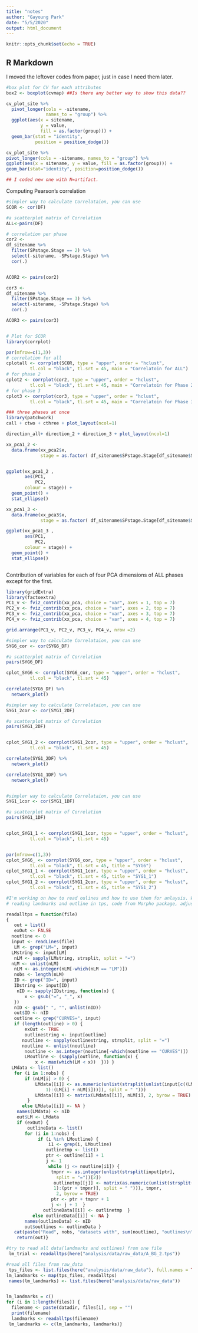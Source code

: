 ```yaml
---
title: "notes"
author: "Gayoung Park"
date: "5/5/2020"
output: html_document
---
```


```r
knitr::opts_chunk$set(echo = TRUE)
```

## R Markdown

I moved the leftover codes from paper, just in case I need them later. 
```r
#box plot for CV for each attributes
box2 <- boxplot(cvmap) ##Is there any better way to show this data??
```

```r

cv_plot_site %>%
  pivot_longer(cols = -sitename, 
               names_to = "group") %>%
  ggplot(aes(x = sitename, 
             y = value, 
             fill = as.factor(group))) +
  geom_bar(stat = "identity", 
           position = position_dodge())

```

```r

cv_plot_site %>% 
pivot_longer(cols = -sitename, names_to = "group") %>% 
ggplot(aes(x = sitename, y = value, fill = as.factor(group))) + 
geom_bar(stat="identity", position=position_dodge())

## I coded new one with N=artifact. 
```


Computing Pearson's correlation 
```r

#simpler way to calculate Correlataion, you can use
SCOR <- cor(DF)

#a scatterplot matrix of Correlation
ALL<-pairs(DF)

# correlation per phase
cor2 <- 
df_sitename %>% 
  filter(SPstage.Stage == 2) %>% 
  select(-sitename, -SPstage.Stage) %>% 
  cor(.)


ACOR2 <- pairs(cor2)

cor3 <- 
df_sitename %>% 
  filter(SPstage.Stage == 3) %>% 
  select(-sitename, -SPstage.Stage) %>% 
  cor(.)

ACOR3 <- pairs(cor3)


# Plot for SCOR
library(corrplot)

par(mfrow=c(1,3))
# correlation for all
cplotall <- corrplot(SCOR, type = "upper", order = "hclust", 
         tl.col = "black", tl.srt = 45, main = "Correlatoin for ALL")
# for phase 2
cplot2 <- corrplot(cor2, type = "upper", order = "hclust", 
         tl.col = "black", tl.srt = 45, main = "Correlatoin for Phase 2")
# for phase 3
cplot3 <- corrplot(cor3, type = "upper", order = "hclust", 
         tl.col = "black", tl.srt = 45, main = "Correlatoin for Phase 3")

```

```r
### three phases at once
library(patchwork)
call + ctwo + cthree + plot_layout(ncol=1)

direction_all+ direction_2 + direction_3 + plot_layout(ncol=1)

```

```r
xx_pca1_2 <- 
  data.frame(xx_pca2$x,
             stage = as.factor( df_sitename$SPstage.Stage[df_sitename$SPstage.Stage ==2]))


ggplot(xx_pca1_2 ,
       aes(PC1,
           PC2,
       colour = stage)) +
  geom_point() +
  stat_ellipse()

xx_pca1_3 <- 
  data.frame(xx_pca3$x,
             stage = as.factor( df_sitename$SPstage.Stage[df_sitename$SPstage.Stage ==3]))

ggplot(xx_pca1_3 ,
       aes(PC1,
           PC2,
       colour = stage)) +
  geom_point() +
  stat_ellipse()



```

Contribution of variables for each of four PCA dimensions of ALL phases except for the first. 

```r
library(gridExtra)
library(factoextra)
PC1_v <- fviz_contrib(xx_pca, choice = "var", axes = 1, top = 7)
PC2_v <- fviz_contrib(xx_pca, choice = "var", axes = 2, top = 7)
PC3_v <- fviz_contrib(xx_pca, choice = "var", axes = 3, top = 7)
PC4_v <- fviz_contrib(xx_pca, choice = "var", axes = 4, top = 7)

grid.arrange(PC1_v, PC2_v, PC3_v, PC4_v, nrow =2)

```

```r

#simpler way to calculate Correlataion, you can use
SYG6_cor <- cor(SYG6_DF)

#a scatterplot matrix of Correlation
pairs(SYG6_DF)

cplot_SYG6 <- corrplot(SYG6_cor, type = "upper", order = "hclust", 
         tl.col = "black", tl.srt = 45)

correlate(SYG6_DF) %>% 
  network_plot()

#simpler way to calculate Correlataion, you can use
SYG1_2cor <- cor(SYG1_2DF)

#a scatterplot matrix of Correlation
pairs(SYG1_2DF)


cplot_SYG1_2 <- corrplot(SYG1_2cor, type = "upper", order = "hclust", 
         tl.col = "black", tl.srt = 45)

correlate(SYG1_2DF) %>% 
  network_plot()

correlate(SYG1_1DF) %>% 
  network_plot()


#simpler way to calculate Correlataion, you can use
SYG1_1cor <- cor(SYG1_1DF)

#a scatterplot matrix of Correlation
pairs(SYG1_1DF)


cplot_SYG1_1 <- corrplot(SYG1_1cor, type = "upper", order = "hclust", 
         tl.col = "black", tl.srt = 45)


par(mfrow=c(1,3))
cplot_SYG6_ <- corrplot(SYG6_cor, type = "upper", order = "hclust", 
         tl.col = "black", tl.srt = 45, title = "SYG6")
cplot_SYG1_1 <- corrplot(SYG1_1cor, type = "upper", order = "hclust", 
         tl.col = "black", tl.srt = 45, title = "SYG1_1")
cplot_SYG1_2 <- corrplot(SYG1_2cor, type = "upper", order = "hclust", 
         tl.col = "black", tl.srt = 45, title = "SYG1_2")

```


```r
#I'm working on how to read oulines and how to use them for anlaysis. We may not use this for the research.
# reading landmarks and outline in tps, code from Morpho package, adjust readallTPS function. 

readalltps = function(file) 
{
   out = list()
   exOut <- FALSE
  noutline <- 0
  input <- readLines(file)
   LM <- grep("LM=", input)
  LMstring <- input[LM]
   nLM <- sapply(LMstring, strsplit, split = "=")
  nLM <- unlist(nLM)
   nLM <- as.integer(nLM[-which(nLM == "LM")])
   nobs <- length(nLM)
   ID <- grep("ID=", input)
   IDstring <- input[ID]
    nID <- sapply(IDstring, function(x) {
       x <- gsub("=", "_", x)
   })
   nID <- gsub(" ", "", unlist(nID))
   out$ID <- nID
   outline <- grep("CURVES=", input)
   if (length(outline) > 0) {
       exOut <- TRUE
       outlinestring <- input[outline]
      noutline <- sapply(outlinestring, strsplit, split = "=")
      noutline <- unlist(noutline)
       noutline <- as.integer(noutline[-which(noutline == "CURVES")])
       LMoutline <- (sapply(outline, function(x) {
           x <- max(which(LM < x))  })) }
  LMdata <- list()
   for (i in 1:nobs) {
       if (nLM[i] > 0) {
           LMdata[[i]] <- as.numeric(unlist(strsplit(unlist(input[c((LM[i] + 
               1):(LM[i] + nLM[i]))]), split = " ")))
           LMdata[[i]] <- matrix(LMdata[[i]], nLM[i], 2, byrow = TRUE)
        }
      else LMdata[[i]] <- NA }
    names(LMdata) <- nID
    out$LM <- LMdata
    if (exOut) {
        outlineData <- list()
       for (i in 1:nobs) {
            if (i %in% LMoutline) {
                i1 <- grep(i, LMoutline)
               outlinetmp <- list()
               ptr <- outline[i1] + 1
               j <- 1
                while (j <= noutline[i1]) {
                 tmpnr <- as.integer(unlist(strsplit(input[ptr], 
                   split = "="))[2])
                  outlinetmp[[j]] <- matrix(as.numeric(unlist(strsplit(input[(ptr + 
                  1):(ptr + tmpnr)], split = " "))), tmpnr, 
                   2, byrow = TRUE)
                 ptr <- ptr + tmpnr + 1
                 j <- j + 1  }
              outlineData[[i]] <- outlinetmp  }
          else outlineData[[i]] <- NA }
       names(outlineData) <- nID
       out$outlines <- outlineData }
   cat(paste("Read", nobs, "datasets with", sum(noutline), "outlines\n"))
    return(out)}

#try to read all data(landmarks and outlines) from one file
 lm_trial <- readalltps(here("analysis/data/raw_data/A_BG_2.tps"))

#read all files from raw_data
 tps_files <- list.files(here("analysis/data/raw_data"), full.names = TRUE)
lm_landmarks <- map(tps_files, readalltps)
 names(lm_landmarks) <- list.files(here("analysis/data/raw_data"))


lm_landmarks = c()
for (i in 1:length(files)) {
  filename <- paste(datadir, files[i], sep = "")
  print(filename)
  landmarks <- readalltps(filename)
 lm_landmarks <- c(lm_landmarks, landmarks)}

```







